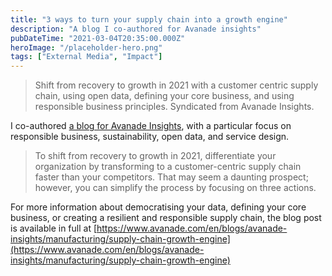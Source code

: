 ```yaml
---
title: "3 ways to turn your supply chain into a growth engine"
description: "A blog I co-authored for Avanade insights"
pubDateTime: "2021-03-04T20:35:00.000Z"
heroImage: "/placeholder-hero.png"
tags: ["External Media", "Impact"]
---
```


> Shift from recovery to growth in 2021 with a customer centric supply chain, using open data, defining your core business, and using responsible business principles. Syndicated from Avanade Insights.

I co-authored [a blog for Avanade Insights](https://www.avanade.com/en/blogs/avanade-insights/manufacturing/supply-chain-growth-engine), with a particular focus on responsible business, sustainability, open data, and service design.

> To shift from recovery to growth in 2021, differentiate your organization by transforming to a customer-centric supply chain faster than your competitors. That may seem a daunting prospect; however, you can simplify the process by focusing on three actions.

For more information about democratising your data, defining your core business, or creating a resilient and responsible supply chain, the blog post is available in full at [https://www.avanade.com/en/blogs/avanade-insights/manufacturing/supply-chain-growth-engine](https://www.avanade.com/en/blogs/avanade-insights/manufacturing/supply-chain-growth-engine)
